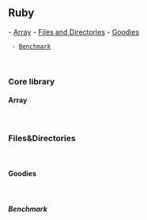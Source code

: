 == Ruby ==
- [[#Array|Array]]
- [[#Files&Directories|Files and Directories]]
- [[#Goodies|Goodies]]
  - [[#Benchmark|Benchmark]]

<br/>

=== Core library ===

==== Array ====
{{{class="ruby"
# reject values
  ["", "1", "2"].reject(&:empty?)

# Select values
  [0, 1, 2].select { |value| value >= 1 }

# Check values against condition
  [1, 2, 3].any? { |value| value > 1 }

# Select a random value
  %w(one two three).sample
}}}

<br/>

=== Files&Directories ===
{{{class="ruby"
Dir.pwd                             # Current directory
Dir.chdir "take_me_home/directory/" # Change directory
Dir.glob("*")                       # Array of files' name in pwd
Dir["/target_directory/*"]          # Array of files' path + name
}}}

<br/>

==== Goodies ====

{{{class="ruby"
# Execute unix commands using backticks `. Returns a string
`wc -l line_count.csv`
}}}

<br/>

===== Benchmark =====
{{{class="ruby"
require "benchmark"

puts Benchmark.measure { "something".capitalize }

iterations = 1_000

Benchmark.bm do |bm|
  bm.report "message here" do
    iterations.times do
      "something".capitalize
    end
  end

  bm.report "another convoluted method" do
    iterations.times do
      "something"[0].upcase + "something"[1..-1]
    end
  end
end
}}}

